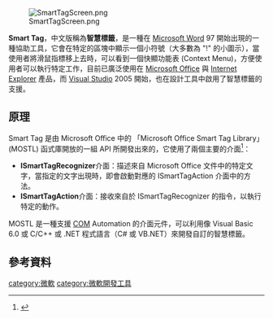 [[File:SmartTagScreen.png|thumb]]

{{noteTA|G1=IT}}'''Smart Tag'''，中文版稱為'''智慧標籤'''，是一種在 [[Microsoft_Word|Microsoft Word]] 97 開始出現的一種協助工具，它會在特定的區塊中顯示一個小符號（大多數為 "!" 的小圖示），當使用者將滑鼠指標移上去時，可以看到一個快顯功能表 (Context Menu)，方便使用者可以執行特定工作，目前已廣泛使用在 [[Microsoft_Office|Microsoft Office]] 與 [[Internet_Explorer|Internet Explorer]] 產品，而 [[Visual_Studio|Visual Studio]] 2005 開始，也在設計工具中啟用了智慧標籤的支援。

==原理==

Smart Tag 是由 Microsoft Office 中的 「Microsoft Office Smart Tag Library」(MOSTL) 函式庫開放的一組 API 所開發出來的，它使用了兩個主要的介面<ref>{{Cite web |url=http://msdn.microsoft.com/en-us/library/aa206873(office.11).aspx |title=SmartTag Architecture |accessdate=2008-09-20 |archive-date=2011-02-19 |archive-url=https://web.archive.org/web/20110219000653/http://msdn.microsoft.com/en-us/library/aa206873(office.11).aspx |dead-url=no }}</ref>：

*'''ISmartTagRecognizer'''介面：描述來自 Microsoft Office 文件中的特定文字，當指定的文字出現時，即會啟動對應的 ISmartTagAction 介面中的方法。
*'''ISmartTagAction'''介面：接收來自於 ISmartTagRecognizer 的指令，以執行特定的動作。

MOSTL 是一種支援 [[COM|COM]] Automation 的介面元件，可以利用像 Visual Basic 6.0 或 C/C++ 或 .NET 程式語言（C# 或 VB.NET）來開發自訂的智慧標籤。

==參考資料==
<div class="references-small">
<references />
</div>

{{Microsoft Office}}
{{Windows-stub}}

[[category:微軟|category:微軟]]
[[category:微軟開發工具|category:微軟開發工具]]